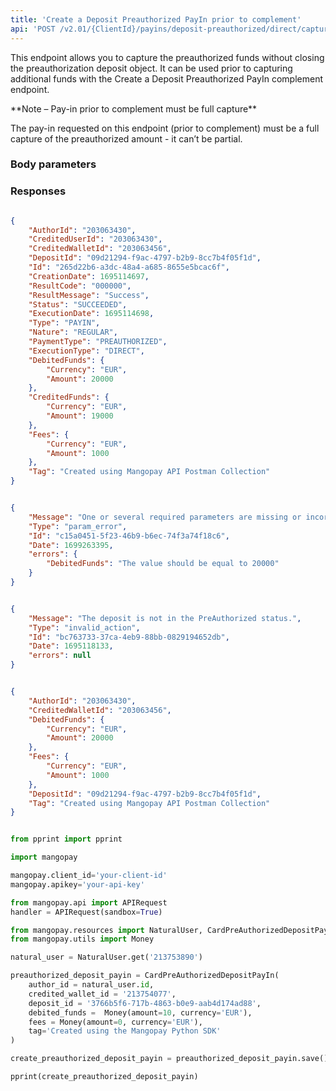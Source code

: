 ```yaml
---
title: 'Create a Deposit Preauthorized PayIn prior to complement'  
api: 'POST /v2.01/{ClientId}/payins/deposit-preauthorized/direct/capture-with-complement'  
---
```


  

This endpoint allows you to capture the preauthorized funds without closing the preauthorization deposit object. It can be used prior to capturing additional funds with the Create a Deposit Preauthorized PayIn complement endpoint.  

<Note>  
**Note – Pay-in prior to complement must be full capture** 
  
The pay-in requested on this endpoint (prior to complement) must be a full capture of the preauthorized amount - it can’t be partial.  
</Note>  

### Body parameters  

<AuthorId />  

<CreditedWalletId />  

<DebitedFunds2 />  

<Fees1 />  

<DepositId />  

<Tag2 />  

### Responses  

<AccordionGroup><Accordion title="200 - Succeeded">  

<AuthorIdResponse />  

<CreditedUserIdResponse />  

<CreditedWalletIdResponse />  

<DepositIdResponse />  

<IdResponse />  

<CreationDateResponse />  

<ResultCodeResponse />  

<ResultMessageResponse />  

<Status2Response />  

<ExecutionDateResponse />  

<TypeResponse />  

<NatureResponse />  

<PaymentType2Response />  

<ExecutionTypeResponse />  

<DebitedFunds2Response />  

<CreditedFunds2Response />  

<Fees1Response />  

<TagResponse />  

<StatementDescriptorResponse /></Accordion><Accordion title="400 - Partial capture not possible "></Accordion><Accordion title="400 - Attempting to capture a canceled deposit"></Accordion></AccordionGroup>  

<ResponseExample>  

```json 200 - Succeeded  

{
    "AuthorId": "203063430",
    "CreditedUserId": "203063430",
    "CreditedWalletId": "203063456",
    "DepositId": "09d21294-f9ac-4797-b2b9-8cc7b4f05f1d",
    "Id": "265d22b6-a3dc-48a4-a685-8655e5bcac6f",
    "CreationDate": 1695114697,
    "ResultCode": "000000",
    "ResultMessage": "Success",
    "Status": "SUCCEEDED",
    "ExecutionDate": 1695114698,
    "Type": "PAYIN",
    "Nature": "REGULAR",
    "PaymentType": "PREAUTHORIZED",
    "ExecutionType": "DIRECT",
    "DebitedFunds": {
        "Currency": "EUR",
        "Amount": 20000
    },
    "CreditedFunds": {
        "Currency": "EUR",
        "Amount": 19000
    },
    "Fees": {
        "Currency": "EUR",
        "Amount": 1000
    },
    "Tag": "Created using Mangopay API Postman Collection"
}  

 ```  

```json 400 - Partial capture not possible   

{
    "Message": "One or several required parameters are missing or incorrect. An incorrect resource ID also raises this kind of error.",
    "Type": "param_error",
    "Id": "c15a0451-5f23-46b9-b6ec-74f3a74f18c6",
    "Date": 1699263395,
    "errors": {
        "DebitedFunds": "The value should be equal to 20000"
    }
}  

 ```  

```json 400 - Attempting to capture a canceled deposit  

{
    "Message": "The deposit is not in the PreAuthorized status.",
    "Type": "invalid_action",
    "Id": "bc763733-37ca-4eb9-88bb-0829194652db",
    "Date": 1695118133,
    "errors": null
}  

 ```  

</ResponseExample>  

<RequestExample>  
  
```json REST  

{
    "AuthorId": "203063430",
    "CreditedWalletId": "203063456",
    "DebitedFunds": {
        "Currency": "EUR",
        "Amount": 20000
    },
    "Fees": {
        "Currency": "EUR",
        "Amount": 1000
    },
    "DepositId": "09d21294-f9ac-4797-b2b9-8cc7b4f05f1d",
    "Tag": "Created using Mangopay API Postman Collection"
}  
```  

  
```python Python  

from pprint import pprint

import mangopay

mangopay.client_id='your-client-id'
mangopay.apikey='your-api-key'

from mangopay.api import APIRequest
handler = APIRequest(sandbox=True)

from mangopay.resources import NaturalUser, CardPreAuthorizedDepositPayIn
from mangopay.utils import Money

natural_user = NaturalUser.get('213753890')

preauthorized_deposit_payin = CardPreAuthorizedDepositPayIn(
    author_id = natural_user.id,
    credited_wallet_id = '213754077',
    deposit_id = '3766b5f6-717b-4863-b0e9-aab4d174ad88',
    debited_funds =  Money(amount=10, currency='EUR'),
    fees = Money(amount=0, currency='EUR'),
    tag='Created using the Mangopay Python SDK'
)

create_preauthorized_deposit_payin = preauthorized_deposit_payin.save()

pprint(create_preauthorized_deposit_payin)  
```  

  
</RequestExample>